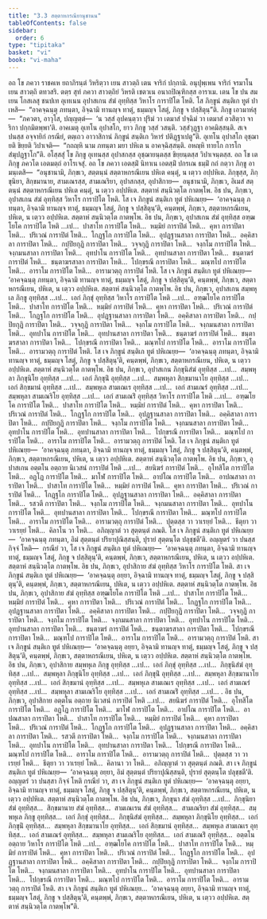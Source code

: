 ```yaml
---
title: "3.3 สตฺตาหกรณียานุชานน"
tableOfContents: false
sidebar:
  order: 6
type: "tipitaka"
basket: "vi"
book: "vi-maha"
---
```



<DynamicBreadcrumb />

<Division number="187" book="vi-maha">

<Paragraph number="826" book="vi-maha">
อถ โข ภควา ราชคเห ยถาภิรนฺตํ วิหริตฺวา เยน สาวตฺถิ เตน จาริกํ ปกฺกามิ. อนุปุพฺเพน จาริกํ จรมาโน เยน สาวตฺถิ ตทวสริ. ตตฺร สุทํ ภควา สาวตฺถิยํ วิหรติ เชตวเน อนาถปิณฺฑิกสฺส อาราเม. เตน โข ปน สมเยน โกสเลสุ ชนปเท อุเทเนน อุปาสเกน สํฆํ อุทฺทิสฺส วิหาโร การาปิโต โหติ. โส ภิกฺขูนํ สนฺติเก ทูตํ ปาเหสิ—  “อาคจฺฉนฺตุ ภทนฺตา, อิจฺฉามิ ทานญฺจ ทาตุํ, ธมฺมญฺจ โสตุํ, ภิกฺขู จ ปสฺสิตุนฺ”ติ. ภิกฺขู เอวมาหํสุ—  “ภควตา, อาวุโส, ปญฺญตฺตํ—  ‘น วสฺสํ อุปคนฺตฺวา ปุริมํ วา เตมาสํ ปจฺฉิมํ วา เตมาสํ อวสิตฺวา จาริกา ปกฺกมิตพฺพา’ติ. อาคเมตุ อุเทโน อุปาสโก, ยาว ภิกฺขู วสฺสํ วสนฺติ. วสฺสํวุฏฺฐา อาคมิสฺสนฺติ. สเจ ปนสฺส อจฺจายิกํ กรณียํ, ตตฺเถว อาวาสิกานํ ภิกฺขูนํ สนฺติเก วิหารํ ปติฏฺฐาเปตู”ติ. อุเทโน อุปาสโก อุชฺฌายติ ขิยฺยติ วิปาเจติ—  “กถญฺหิ นาม ภทนฺตา มยา ปหิเต น อาคจฺฉิสฺสนฺติ. อหญฺหิ ทายโก การโก สํฆุปฏฺฐาโก”ติ.
</Paragraph>

<Paragraph number="827" book="vi-maha">
อโสฺสสุํ โข ภิกฺขู อุเทนสฺส อุปาสกสฺส อุชฺฌายนฺตสฺส ขิยฺยนฺตสฺส วิปาเจนฺตสฺส. อถ โข เต ภิกฺขู ภควโต เอตมตฺถํ อาโรเจสุํ. อถ โข ภควา เอตสฺมิํ นิทาเน เอตสฺมิํ ปกรเณ ธมฺมิํ กถํ กตฺวา ภิกฺขู อามนฺเตสิ—  “อนุชานามิ, ภิกฺขเว, สตฺตนฺนํ สตฺตาหกรณีเยน ปหิเต คนฺตุํ, น เตฺวว อปฺปหิเต. ภิกฺขุสฺส, ภิกฺขุนิยา, สิกฺขมานาย, สามเณรสฺส, สามเณริยา, อุปาสกสฺส, อุปาสิกาย—  อนุชานามิ, ภิกฺขเว, อิเมสํ สตฺตนฺนํ สตฺตาหกรณีเยน ปหิเต คนฺตุํ, น เตฺวว อปฺปหิเต. สตฺตาหํ สนฺนิวตฺโต กาตพฺโพ.
</Paragraph>

</Division>
<Division number="188" book="vi-maha">

<Paragraph number="828" book="vi-maha">
อิธ ปน, ภิกฺขเว, อุปาสเกน สํฆํ อุทฺทิสฺส วิหาโร การาปิโต โหติ. โส เจ ภิกฺขูนํ สนฺติเก ทูตํ ปหิเณยฺย—  ‘อาคจฺฉนฺตุ ภทนฺตา, อิจฺฉามิ ทานญฺจ ทาตุํ, ธมฺมญฺจ โสตุํ, ภิกฺขู จ ปสฺสิตุนฺ’ติ, คนฺตพฺพํ, ภิกฺขเว, สตฺตาหกรณีเยน, ปหิเต, น เตฺวว อปฺปหิเต. สตฺตาหํ สนฺนิวตฺโต กาตพฺโพ.
</Paragraph>

<Paragraph number="829" book="vi-maha">
อิธ ปน, ภิกฺขเว, อุปาสเกน สํฆํ อุทฺทิสฺส อฑฺฒโยโค การาปิโต โหติ …เป…  ปาสาโท การาปิโต โหติ…  หมฺมิยํ การาปิตํ โหติ…  คุหา การาปิตา โหติ…  ปริเวณํ การาปิตํ โหติ…  โกฏฺฐโก การาปิโต โหติ…  อุปฏฺฐานสาลา การาปิตา โหติ…  อคฺคิสาลา การาปิตา โหติ…  กปฺปิยกุฏิ การาปิตา โหติ…  วจฺจกุฏิ การาปิตา โหติ…  จงฺกโม การาปิโต โหติ…  จงฺกมนสาลา การาปิตา โหติ…  อุทปาโน การาปิโต โหติ…  อุทปานสาลา การาปิตา โหติ…  ชนฺตาฆรํ การาปิตํ โหติ…  ชนฺตาฆรสาลา การาปิตา โหติ…  โปกฺขรณี การาปิตา โหติ…  มณฺฑโป การาปิโต โหติ…  อาราโม การาปิโต โหติ…  อารามวตฺถุ การาปิตํ โหติ. โส เจ ภิกฺขูนํ สนฺติเก ทูตํ ปหิเณยฺย—  ‘อาคจฺฉนฺตุ ภทนฺตา, อิจฺฉามิ ทานญฺจ ทาตุํ, ธมฺมญฺจ โสตุํ, ภิกฺขู จ ปสฺสิตุนฺ’ติ, คนฺตพฺพํ, ภิกฺขเว, สตฺตาหกรณีเยน, ปหิเต, น เตฺวว อปฺปหิเต. สตฺตาหํ สนฺนิวตฺโต กาตพฺโพ.
</Paragraph>

<Paragraph number="830" book="vi-maha">
อิธ ปน, ภิกฺขเว, อุปาสเกน สมฺพหุเล ภิกฺขู อุทฺทิสฺส …เป…  เอกํ ภิกฺขุํ อุทฺทิสฺส วิหาโร การาปิโต โหติ …เป…  อฑฺฒโยโค การาปิโต โหติ…  ปาสาโท การาปิโต โหติ…  หมฺมิยํ การาปิตํ โหติ…  คุหา การาปิตา โหติ…  ปริเวณํ การาปิตํ โหติ…  โกฏฺฐโก การาปิโต โหติ…  อุปฏฺฐานสาลา การาปิตา โหติ…  อคฺคิสาลา การาปิตา โหติ…  กปฺปิยกุฏิ การาปิตา โหติ…  วจฺจกุฏิ การาปิตา โหติ…  จงฺกโม การาปิโต โหติ…  จงฺกมนสาลา การาปิตา โหติ…  อุทปาโน การาปิโต โหติ…  อุทปานสาลา การาปิตา โหติ…  ชนฺตาฆรํ การาปิตํ โหติ…  ชนฺตาฆรสาลา การาปิตา โหติ…  โปกฺขรณี การาปิตา โหติ…  มณฺฑโป การาปิโต โหติ…  อาราโม การาปิโต โหติ…  อารามวตฺถุ การาปิตํ โหติ. โส เจ ภิกฺขูนํ สนฺติเก ทูตํ ปหิเณยฺย—  ‘อาคจฺฉนฺตุ ภทนฺตา, อิจฺฉามิ ทานญฺจ ทาตุํ, ธมฺมญฺจ โสตุํ, ภิกฺขู จ ปสฺสิตุนฺ’ติ, คนฺตพฺพํ, ภิกฺขเว, สตฺตาหกรณีเยน, ปหิเต, น เตฺวว อปฺปหิเต. สตฺตาหํ สนฺนิวตฺโต กาตพฺโพ.
</Paragraph>

<Paragraph number="831" book="vi-maha">
อิธ ปน, ภิกฺขเว, อุปาสเกน ภิกฺขุนิสํฆํ อุทฺทิสฺส …เป…  สมฺพหุลา ภิกฺขุนิโย อุทฺทิสฺส …เป…  เอกํ ภิกฺขุนิํ อุทฺทิสฺส …เป…  สมฺพหุลา สิกฺขมานาโย อุทฺทิสฺส …เป…  เอกํ สิกฺขมานํ อุทฺทิสฺส …เป…  สมฺพหุเล สามเณเร อุทฺทิสฺส …เป…  เอกํ สามเณรํ อุทฺทิสฺส …เป…  สมฺพหุลา สามเณริโย อุทฺทิสฺส …เป…  เอกํ สามเณริํ อุทฺทิสฺส วิหาโร การาปิโต โหติ …เป…  อฑฺฒโยโค การาปิโต โหติ…  ปาสาโท การาปิโต โหติ…  หมฺมิยํ การาปิตํ โหติ…  คุหา การาปิตา โหติ…  ปริเวณํ การาปิตํ โหติ…  โกฏฺฐโก การาปิโต โหติ…  อุปฏฺฐานสาลา การาปิตา โหติ…  อคฺคิสาลา การาปิตา โหติ…  กปฺปิยกุฏิ การาปิตา โหติ…  จงฺกโม การาปิโต โหติ…  จงฺกมนสาลา การาปิตา โหติ…  อุทปาโน การาปิโต โหติ…  อุทปานสาลา การาปิตา โหติ…  โปกฺขรณี การาปิตา โหติ…  มณฺฑโป การาปิโต โหติ…  อาราโม การาปิโต โหติ…  อารามวตฺถุ การาปิตํ โหติ. โส เจ ภิกฺขูนํ สนฺติเก ทูตํ ปหิเณยฺย—  ‘อาคจฺฉนฺตุ ภทนฺตา, อิจฺฉามิ ทานญฺจ ทาตุํ, ธมฺมญฺจ โสตุํ, ภิกฺขู จ ปสฺสิตุนฺ’ติ, คนฺตพฺพํ, ภิกฺขเว, สตฺตาหกรณีเยน, ปหิเต, น เตฺวว อปฺปหิเต. สตฺตาหํ สนฺนิวตฺโต กาตพฺโพ.
</Paragraph>

</Division>
<Division number="189" book="vi-maha">

<Paragraph number="832" book="vi-maha">
อิธ ปน, ภิกฺขเว, อุปาสเกน อตฺตโน อตฺถาย นิเวสนํ การาปิตํ โหติ …เป…  สยนิฆรํ การาปิตํ โหติ…  อุโทสิโต การาปิโต โหติ…  อฏฺโฏ การาปิโต โหติ…  มาโฬ การาปิโต โหติ…  อาปโณ การาปิโต โหติ…  อาปณสาลา การาปิตา โหติ…  ปาสาโท การาปิโต โหติ…  หมฺมิยํ การาปิตํ โหติ…  คุหา การาปิตา โหติ…  ปริเวณํ การาปิตํ โหติ…  โกฏฺฐโก การาปิโต โหติ…  อุปฏฺฐานสาลา การาปิตา โหติ…  อคฺคิสาลา การาปิตา โหติ…  รสวตี การาปิตา โหติ…  จงฺกโม การาปิโต โหติ…  จงฺกมนสาลา การาปิตา โหติ…  อุทปาโน การาปิโต โหติ…  อุทปานสาลา การาปิตา โหติ…  โปกฺขรณี การาปิตา โหติ…  มณฺฑโป การาปิโต โหติ…  อาราโม การาปิโต โหติ…  อารามวตฺถุ การาปิตํ โหติ…  ปุตฺตสฺส วา วาเรยฺยํ โหติ…  ธีตุยา วา วาเรยฺยํ โหติ…  คิลาโน วา โหติ…  อภิญฺญาตํ วา สุตฺตนฺตํ ภณติ. โส เจ ภิกฺขูนํ สนฺติเก ทูตํ ปหิเณยฺย—  ‘อาคจฺฉนฺตุ ภทนฺตา, อิมํ สุตฺตนฺตํ ปริยาปุณิสฺสนฺติ, ปุรายํ สุตฺตนฺโต ปลุชฺชตี’ติ. อญฺญตรํ วา ปนสฺส กิจฺจํ โหติ—  กรณียํ วา, โส เจ ภิกฺขูนํ สนฺติเก ทูตํ ปหิเณยฺย—  ‘อาคจฺฉนฺตุ ภทนฺตา, อิจฺฉามิ ทานญฺจ ทาตุํ, ธมฺมญฺจ โสตุํ, ภิกฺขู จ ปสฺสิตุนฺ’ติ, คนฺตพฺพํ, ภิกฺขเว, สตฺตาหกรณีเยน, ปหิเต, น เตฺวว อปฺปหิเต. สตฺตาหํ สนฺนิวตฺโต กาตพฺโพ.
</Paragraph>

</Division>
<Division number="190" book="vi-maha">

<Paragraph number="833" book="vi-maha">
อิธ ปน, ภิกฺขเว, อุปาสิกาย สํฆํ อุทฺทิสฺส วิหาโร การาปิโต โหติ. สา เจ ภิกฺขูนํ สนฺติเก ทูตํ ปหิเณยฺย—  ‘อาคจฺฉนฺตุ อยฺยา, อิจฺฉามิ ทานญฺจ ทาตุํ, ธมฺมญฺจ โสตุํ, ภิกฺขู จ ปสฺสิตุนฺ’ติ, คนฺตพฺพํ, ภิกฺขเว, สตฺตาหกรณีเยน, ปหิเต, น เตฺวว อปฺปหิเต. สตฺตาหํ สนฺนิวตฺโต กาตพฺโพ.
</Paragraph>

<Paragraph number="834" book="vi-maha">
อิธ ปน, ภิกฺขเว, อุปาสิกาย สํฆํ อุทฺทิสฺส อฑฺฒโยโค การาปิโต โหติ …เป…  ปาสาโท การาปิโต โหติ…  หมฺมิยํ การาปิตํ โหติ…  คุหา การาปิตา โหติ…  ปริเวณํ การาปิตํ โหติ…  โกฏฺฐโก การาปิโต โหติ…  อุปฏฺฐานสาลา การาปิตา โหติ…  อคฺคิสาลา การาปิตา โหติ…  กปฺปิยกุฏิ การาปิตา โหติ…  วจฺจกุฏิ การาปิตา โหติ…  จงฺกโม การาปิโต โหติ…  จงฺกมนสาลา การาปิตา โหติ…  อุทปาโน การาปิโต โหติ…  อุทปานสาลา การาปิตา โหติ…  ชนฺตาฆรํ การาปิตํ โหติ…  ชนฺตาฆรสาลา การาปิตา โหติ…  โปกฺขรณี การาปิตา โหติ…  มณฺฑโป การาปิโต โหติ…  อาราโม การาปิโต โหติ…  อารามวตฺถุ การาปิตํ โหติ. สา เจ ภิกฺขูนํ สนฺติเก ทูตํ ปหิเณยฺย—  ‘อาคจฺฉนฺตุ อยฺยา, อิจฺฉามิ ทานญฺจ ทาตุํ, ธมฺมญฺจ โสตุํ, ภิกฺขู จ ปสฺสิตุนฺ’ติ, คนฺตพฺพํ, ภิกฺขเว, สตฺตาหกรณีเยน, ปหิเต, น เตฺวว อปฺปหิเต. สตฺตาหํ สนฺนิวตฺโต กาตพฺโพ.
</Paragraph>

<Paragraph number="835" book="vi-maha">
อิธ ปน, ภิกฺขเว, อุปาสิกาย สมฺพหุเล ภิกฺขู อุทฺทิสฺส …เป…  เอกํ ภิกฺขุํ อุทฺทิสฺส …เป…  ภิกฺขุนิสํฆํ อุทฺทิสฺส …เป…  สมฺพหุลา ภิกฺขุนิโย อุทฺทิสฺส …เป…  เอกํ ภิกฺขุนิํ อุทฺทิสฺส …เป…  สมฺพหุลา สิกฺขมานาโย อุทฺทิสฺส …เป…  เอกํ สิกฺขมานํ อุทฺทิสฺส …เป…  สมฺพหุเล สามเณเร อุทฺทิสฺส …เป…  เอกํ สามเณรํ อุทฺทิสฺส …เป…  สมฺพหุลา สามเณริโย อุทฺทิสฺส …เป…  เอกํ สามเณริํ อุทฺทิสฺส …เป… .
</Paragraph>

</Division>
<Division number="191" book="vi-maha">

<Paragraph number="836" book="vi-maha">
อิธ ปน, ภิกฺขเว, อุปาสิกาย อตฺตโน อตฺถาย นิเวสนํ การาปิตํ โหติ …เป…  สยนิฆรํ การาปิตํ โหติ…  อุโทสิโต การาปิโต โหติ…  อฏฺโฏ การาปิโต โหติ…  มาโฬ การาปิโต โหติ…  อาปโณ การาปิโต โหติ…  อาปณสาลา การาปิตา โหติ…  ปาสาโท การาปิโต โหติ…  หมฺมิยํ การาปิตํ โหติ…  คุหา การาปิตา โหติ…  ปริเวณํ การาปิตํ โหติ…  โกฏฺฐโก การาปิโต โหติ…  อุปฏฺฐานสาลา การาปิตา โหติ…  อคฺคิสาลา การาปิตา โหติ…  รสวตี การาปิตา โหติ…  จงฺกโม การาปิโต โหติ…  จงฺกมนสาลา การาปิตา โหติ…  อุทปาโน การาปิโต โหติ…  อุทปานสาลา การาปิตา โหติ…  โปกฺขรณี การาปิตา โหติ…  มณฺฑโป การาปิโต โหติ…  อาราโม การาปิโต โหติ…  อารามวตฺถุ การาปิตํ โหติ…  ปุตฺตสฺส วา วาเรยฺยํ โหติ…  ธีตุยา วา วาเรยฺยํ โหติ…  คิลานา วา โหติ…  อภิญฺญาตํ วา สุตฺตนฺตํ ภณติ. สา เจ ภิกฺขูนํ สนฺติเก ทูตํ ปหิเณยฺย—  ‘อาคจฺฉนฺตุ อยฺยา, อิมํ สุตฺตนฺตํ ปริยาปุณิสฺสนฺติ, ปุรายํ สุตฺตนฺโต ปลุชฺชตี’ติ. อญฺญตรํ วา ปนสฺสา กิจฺจํ โหติ กรณียํ วา, สา เจ ภิกฺขูนํ สนฺติเก ทูตํ ปหิเณยฺย—  ‘อาคจฺฉนฺตุ อยฺยา, อิจฺฉามิ ทานญฺจ ทาตุํ, ธมฺมญฺจ โสตุํ, ภิกฺขู จ ปสฺสิตุนฺ’ติ, คนฺตพฺพํ, ภิกฺขเว, สตฺตาหกรณีเยน, ปหิเต, น เตฺวว อปฺปหิเต. สตฺตาหํ สนฺนิวตฺโต กาตพฺโพ.
</Paragraph>

</Division>
<Division number="192" book="vi-maha">

<Paragraph number="837" book="vi-maha">
อิธ ปน, ภิกฺขเว, ภิกฺขุนา สํฆํ อุทฺทิสฺส …เป…  ภิกฺขุนิยา สํฆํ อุทฺทิสฺส…  สิกฺขมานาย สํฆํ อุทฺทิสฺส…  สามเณเรน สํฆํ อุทฺทิสฺส…  สามเณริยา สํฆํ อุทฺทิสฺส…  สมฺพหุเล ภิกฺขู อุทฺทิสฺส…  เอกํ ภิกฺขุํ อุทฺทิสฺส…  ภิกฺขุนิสํฆํ อุทฺทิสฺส…  สมฺพหุลา ภิกฺขุนิโย อุทฺทิสฺส…  เอกํ ภิกฺขุนิํ อุทฺทิสฺส…  สมฺพหุลา สิกฺขมานาโย อุทฺทิสฺส…  เอกํ สิกฺขมานํ อุทฺทิสฺส…  สมฺพหุเล สามเณเร อุทฺทิสฺส…  เอกํ สามเณรํ อุทฺทิสฺส…  สมฺพหุลา สามเณริโย อุทฺทิสฺส…  เอกํ สามเณริํ อุทฺทิสฺส…  อตฺตโน อตฺถาย วิหาโร การาปิโต โหติ …เป…  อฑฺฒโยโค การาปิโต โหติ…  ปาสาโท การาปิโต โหติ…  หมฺมิยํ การาปิตํ โหติ…  คุหา การาปิตา โหติ…  ปริเวณํ การาปิตํ โหติ…  โกฏฺฐโก การาปิโต โหติ…  อุปฏฺฐานสาลา การาปิตา โหติ…  อคฺคิสาลา การาปิตา โหติ…  กปฺปิยกุฏิ การาปิตา โหติ…  จงฺกโม การาปิโต โหติ…  จงฺกมนสาลา การาปิตา โหติ…  อุทปาโน การาปิโต โหติ…  อุทปานสาลา การาปิตา โหติ…  โปกฺขรณี การาปิตา โหติ…  มณฺฑโป การาปิโต โหติ…  อาราโม การาปิโต โหติ…  อารามวตฺถุ การาปิตํ โหติ. สา เจ ภิกฺขูนํ สนฺติเก ทูตํ ปหิเณยฺย…  ‘อาคจฺฉนฺตุ อยฺยา, อิจฺฉามิ ทานญฺจ ทาตุํ, ธมฺมญฺจ โสตุํ, ภิกฺขู จ ปสฺสิตุนฺ’ติ, คนฺตพฺพํ, ภิกฺขเว, สตฺตาหกรณีเยน, ปหิเต, น เตฺวว อปฺปหิเต. สตฺตาหํ สนฺนิวตฺโต กาตพฺโพ”ติ.
</Paragraph>
</Division>
